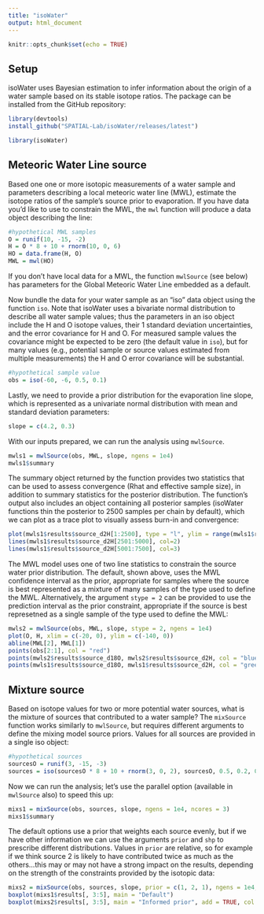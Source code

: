 ```yaml
---
title: "isoWater"
output: html_document
---
```


```r
knitr::opts_chunk$set(echo = TRUE)
```

## Setup

isoWater uses Bayesian estimation to infer information about the origin of a water sample based on its stable isotope ratios. The package can be installed from the GitHub repository:

```r
library(devtools)
install_github("SPATIAL-Lab/isoWater/releases/latest")
```
```r
library(isoWater)
```

## Meteoric Water Line source

Based one one or more isotopic measurements of a water sample and parameters describing a local meteoric water line (MWL), estimate the isotope ratios of the sample's source prior to evaporation. If you have data you'd like to use to constrain the MWL, the `mwl` function will produce a data object describing the line: 

```r
#hypothetical MWL samples
O = runif(10, -15, -2)
H = O * 8 + 10 + rnorm(10, 0, 6)
HO = data.frame(H, O)
MWL = mwl(HO)
```

If you don't have local data for a MWL, the function `mwlSource` (see below) has parameters for the Global Meteoric Water Line embedded as a default.

Now bundle the data for your water sample as an "iso" data object using the function `iso`. Note that isoWater uses a bivariate normal distribution to describe all water sample values; thus the parameters in an iso object include the H and O isotope values, their 1 standard deviation uncertainties, and the error covariance for H and O. For measured sample values the covariance might be expected to be zero (the default value in `iso`), but for many values (e.g., potential sample or source values estimated from multiple measurements) the H and O error covariance will be substantial.

```r
#hypothetical sample value
obs = iso(-60, -6, 0.5, 0.1)
```

Lastly, we need to provide a prior distribution for the evaporation line slope, which is represented as a univariate normal distribution with mean and standard deviation parameters:

```r
slope = c(4.2, 0.3)
```

With our inputs prepared, we can run the analysis using `mwlSource`. 

```r
mwls1 = mwlSource(obs, MWL, slope, ngens = 1e4)
mwls1$summary
```

The summary object returned by the function provides two statistics that can be used to assess convergence (Rhat and effective sample size), in addition to summary statistics for the posterior distribution. The function's output also includes an object containing all posterior samples (isoWater functions thin the posterior to 2500 samples per chain by default), which we can plot as a trace plot to visually assess burn-in and convergence:

```r
plot(mwls1$results$source_d2H[1:2500], type = "l", ylim = range(mwls1$results$source_d2H))
lines(mwls1$results$source_d2H[2501:5000], col=2)
lines(mwls1$results$source_d2H[5001:7500], col=3)
```

The MWL model uses one of two line statistics to constrain the source water prior distribution. The default, shown above, uses the MWL confidence interval as the prior, appropriate for samples where the source is best represented as a mixture of many samples of the type used to define the MWL. Alternatively, the argument `stype = 2` can be provided to use the prediction interval as the prior constraint, appropriate if the source is best represetned as a single sample of the type used to define the MWL:

```r
mwls2 = mwlSource(obs, MWL, slope, stype = 2, ngens = 1e4)
plot(O, H, xlim = c(-20, 0), ylim = c(-140, 0))
abline(MWL[2], MWL[1])
points(obs[2:1], col = "red")
points(mwls2$results$source_d18O, mwls2$results$source_d2H, col = "blue")
points(mwls1$results$source_d18O, mwls1$results$source_d2H, col = "green")
```

## Mixture source

Based on isotope values for two or more potential water sources, what is the mixture of sources that contributed to a water sample? The `mixSource` function works similarly to `mwlSource`, but requires different arguments to define the mixing model source priors. Values for all sources are provided in a single iso object:

```r
#hypothetical sources
sourcesO = runif(3, -15, -3)
sources = iso(sourcesO * 8 + 10 + rnorm(3, 0, 2), sourcesO, 0.5, 0.2, 0.05)
```

Now we can run the analysis; let's use the parallel option (available in `mwlSource` also) to speed this up:

```r
mixs1 = mixSource(obs, sources, slope, ngens = 1e4, ncores = 3)
mixs1$summary
```

The default options use a prior that weights each source evenly, but if we have other information we can use the arguments `prior` and `shp` to prescribe different distributions. Values in `prior` are relative, so for example if we think source 2 is likely to have contributed twice as much as the others...this may or may not have a strong impact on the results, depending on the strength of the constraints provided by the isotopic data:

```r
mixs2 = mixSource(obs, sources, slope, prior = c(1, 2, 1), ngens = 1e4, ncores = 3)
boxplot(mixs1$results[, 3:5], main = "Default")
boxplot(mixs2$results[, 3:5], main = "Informed prior", add = TRUE, col = "red")
```

